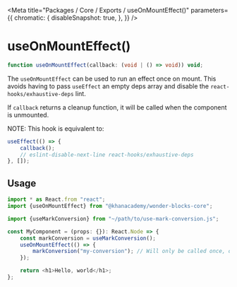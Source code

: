 
<Meta
    title="Packages / Core / Exports / useOnMountEffect()"
    parameters={{
        chromatic: {
            disableSnapshot: true,
        },
    }}
/>

# useOnMountEffect()

```ts
function useOnMountEffect(callback: (void | () => void)) void;
```

The `useOnMountEffect` can be used to run an effect once on mount. This avoids
having to pass `useEffect` an empty deps array and disable the
`react-hooks/exhaustive-deps` lint.

If `callback` returns a cleanup function, it will be called when the component
is unmounted.

NOTE: This hook is equivalent to:

```js
useEffect(() => {
    callback();
    // eslint-disable-next-line react-hooks/exhaustive-deps
}, []);
```

## Usage

```js
import * as React.from "react";
import {useOnMountEffect} from "@khanacademy/wonder-blocks-core";

import {useMarkConversion} from "~/path/to/use-mark-conversion.js";

const MyComponent = (props: {}): React.Node => {
    const markConversion = useMarkConversion();
    useOnMountEffect(() => {
        markConversion("my-conversion"); // Will only be called once, on mount
    });

    return <h1>Hello, world</h1>;
};
```
